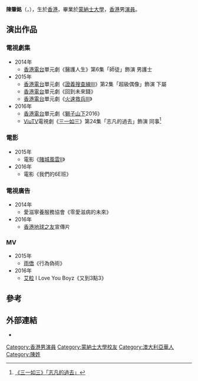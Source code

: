 {{multiple issues|
{{expand|time=2016-11-26T12:31:57+00:00}}
{{refimprove|time=2016-11-26T12:31:57+00:00}}
}}
{{藝人
| 姓名 = 陳肇銘
| 類型 = 演員
| 圖片 = 
| 圖片簡介 =
| 英文名 = Siuming Chan
| 綽號 = 小明
| 語言= [[粵語|粵語]]、[[國語|國語]]、[[英語|英語]]
| 出生日期 = {{Birth_date_and_age|1982|08|10}}
| 出生地點 = {{HKG-1959}}
| 國籍 = {{AUS}}
| 職業 = [[演員|演員]]/幕後工作
| 教育程度 = [[蒙納士大學|蒙納士大學]]資訊科技系畢業
| 活躍年代 = 2014年至今
}}

'''陳肇銘'''（{{lang-en|Siuming Chan}}，{{bd|1982年|8月10日}}），生於[[香港|香港]]，畢業於[[蒙納士大學|蒙納士大學]]，[[香港|香港]]男[[演員|演員]]。

== 演出作品 ==
=== 電視劇集 ===
*2014年
**[[香港電台|香港電台]]單元劇《醫護人生》第6集「師徒」飾演 男護士
*2015年
**[[香港電台|香港電台]]單元劇《[[證義搜查線|證義搜查線]]III》第2集「超級偶像」飾演 下屬
**[[香港電台|香港電台]]單元劇《回到未來錢》
**[[香港電台|香港電台]]單元劇《[[火速救兵III|火速救兵III]]》
*2016年
**[[香港電台|香港電台]]單元劇《[[獅子山下|獅子山下]]2016》
**[[ViuTV|ViuTV]]電視劇《[[三一如三|三一如三]]》第24集「志凡的過去」飾演 同事<ref>[[:三一如三|《三一如三》「志凡的過去」]]</ref>

=== 電影 ===
*2015年
**電影《[[賭城風雲II|賭城風雲II]]》
*2016年
**電影《我們的6E班》

=== 電視廣告 ===
*2014年
**愛滋寧養服務協會《零愛滋病的未來》
*2016年
**[[香港地球之友|香港地球之友]]宣傳片

=== MV ===
*2015年
**[[雨僑|雨僑]]《行為偽術》
*2016年
**[[艾粒|艾粒]] I Love You Boyz《又到3點3》

== 參考 ==
{{reflist}}

== 外部連結 ==
* {{Facebook |id=smchan}}

{{DEFAULTSORT:C}}
[[Category:香港男演員|Category:香港男演員]]
[[Category:蒙納士大學校友|Category:蒙納士大學校友]]
[[Category:澳大利亞華人|Category:澳大利亞華人]]
[[Category:陳姓|Category:陳姓]]